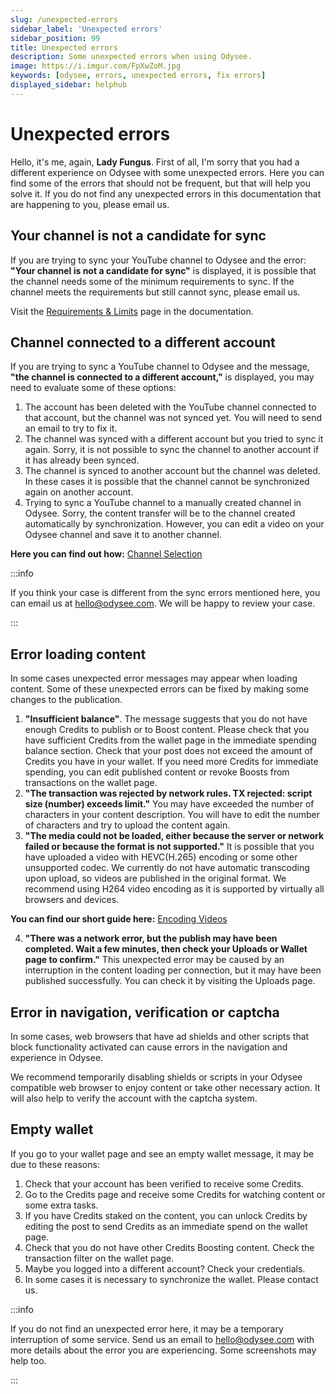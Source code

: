 ```yaml
---
slug: /unexpected-errors
sidebar_label: 'Unexpected errors'
sidebar_position: 99
title: Unexpected errors
description: Some unexpected errors when using Odysee.
image: https://i.imgur.com/FpXwZoM.jpg
keywords: [odysee, errors, unexpected errors, fix errors]
displayed_sidebar: helphub
---
```


# Unexpected errors


<FungusCard size="12">
	Hello, it's me, again, <b>Lady Fungus</b>. First of all, I'm sorry that you had a different experience on Odysee with some unexpected errors. Here you can find some of the errors that should not be frequent, but that will help you solve it. If you do not find any unexpected errors in this documentation that are happening to you, please email us.
</FungusCard>

## Your channel is not a candidate for sync

If you are trying to sync your YouTube channel to Odysee and the error: <b>"Your channel is not a candidate for sync"</b> is displayed, it is possible that the channel needs some of the minimum requirements to sync. If the channel meets the requirements but still cannot sync, please email us.

Visit the [Requirements & Limits](https://help.odysee.tv/category-syncprogram/) page in the documentation.

## Channel connected to a different account

If you are trying to sync a YouTube channel to Odysee and the message, <b>"the channel is connected to a different account,"</b> is displayed, you may need to evaluate some of these options:

1. The account has been deleted with the YouTube channel connected to that account, but the channel was not synced yet. You will need to send an email to try to fix it.
2. The channel was synced with a different account but you tried to sync it again. Sorry, it is not possible to sync the channel to another account if it has already been synced.
3. The channel is synced to another account but the channel was deleted. In these cases it is possible that the channel cannot be synchronized again on another account.
4. Trying to sync a YouTube channel to a manually created channel in Odysee. Sorry, the content transfer will be to the channel created automatically by synchronization. However, you can edit a video on your Odysee channel and save it to another channel.

**Here you can find out how:** [Channel Selection](https://help.odysee.tv/category-uploading/category-fileuploads/settings/)

:::info

If you think your case is different from the sync errors mentioned here, you can email us at hello@odysee.com. We will be happy to review your case.

:::

## Error loading content

In some cases unexpected error messages may appear when loading content. Some of these unexpected errors can be fixed by making some changes to the publication.

1. <b>"Insufficient balance"</b>. The message suggests that you do not have enough Credits to publish or to Boost content. Please check that you have sufficient Credits from the wallet page in the immediate spending balance section. Check that your post does not exceed the amount of Credits you have in your wallet. If you need more Credits for immediate spending, you can edit published content or revoke Boosts from transactions on the wallet page.
2. <b>"The transaction was rejected by network rules. TX rejected: script size (number) exceeds limit."</b> You may have exceeded the number of characters in your content description. You will have to edit the number of characters and try to upload the content again.
3. <b>"The media could not be loaded, either because the server or network failed or because the format is not supported."</b> It is possible that you have uploaded a video with HEVC(H.265) encoding or some other unsupported codec. We currently do not have automatic transcoding upon upload, so videos are published in the original format. We recommend using H264 video encoding as it is supported by virtually all browsers and devices.

**You can find our short guide here:** [Encoding Videos](https://help.odysee.tv/category-uploading/category-fileuploads/encoding/)

4. <b>"There was a network error, but the publish may have been completed. Wait a few minutes, then check your Uploads or Wallet page to confirm."</b> This unexpected error may be caused by an interruption in the content loading per connection, but it may have been published successfully. You can check it by visiting the Uploads page.

## Error in navigation, verification or captcha

In some cases, web browsers that have ad shields and other scripts that block functionality activated can cause errors in the navigation and experience in Odysee.

We recommend temporarily disabling shields or scripts in your Odysee compatible web browser to enjoy content or take other necessary action. It will also help to verify the account with the captcha system.

## Empty wallet

If you go to your wallet page and see an empty wallet message, it may be due to these reasons:

1. Check that your account has been verified to receive some Credits.
2. Go to the Credits page and receive some Credits for watching content or some extra tasks.
3. If you have Credits staked on the content, you can unlock Credits by editing the post to send Credits as an immediate spend on the wallet page.
4. Check that you do not have other Credits Boosting content. Check the transaction filter on the wallet page.
5. Maybe you logged into a different account? Check your credentials.
6. In some cases it is necessary to synchronize the wallet. Please contact us.

:::info

If you do not find an unexpected error here, it may be a temporary interruption of some service. Send us an email to hello@odysee.com with more details about the error you are experiencing. Some screenshots may help too.

:::